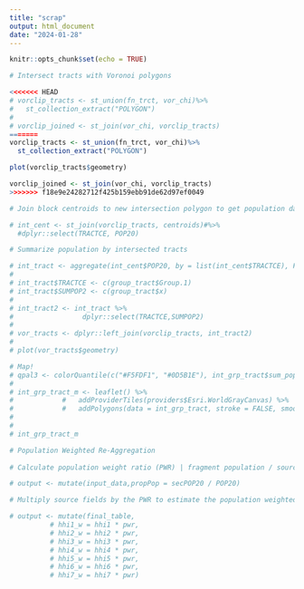 ```yaml
---
title: "scrap"
output: html_document
date: "2024-01-28"
---
```


```r
knitr::opts_chunk$set(echo = TRUE)
```


```r

# Intersect tracts with Voronoi polygons 

<<<<<<< HEAD
# vorclip_tracts <- st_union(fn_trct, vor_chi)%>%
#   st_collection_extract("POLYGON")
# 
# vorclip_joined <- st_join(vor_chi, vorclip_tracts)
=======
vorclip_tracts <- st_union(fn_trct, vor_chi)%>%
  st_collection_extract("POLYGON")

plot(vorclip_tracts$geometry)

vorclip_joined <- st_join(vor_chi, vorclip_tracts)
>>>>>>> f18e9e24282712f425b159ebb91de62d97ef0049

# Join block centroids to new intersection polygon to get population data into the tracts again

# int_cent <- st_join(vorclip_tracts, centroids)#%>%
  #dplyr::select(TRACTCE, POP20)

# Summarize population by intersected tracts 

# int_tract <- aggregate(int_cent$POP20, by = list(int_cent$TRACTCE), FUN= sum)
# 
# int_tract$TRACTCE <- c(group_tract$Group.1)
# int_tract$SUMPOP2 <- c(group_tract$x)
# 
# int_tract2 <- int_tract %>% 
#                 dplyr::select(TRACTCE,SUMPOP2)
# 
# vor_tracts <- dplyr::left_join(vorclip_tracts, int_tract2)
# 
# plot(vor_tracts$geometry)

```

```r
# Map!
# qpal3 <- colorQuantile(c("#F5FDF1", "#0D5B1E"), int_grp_tract$sum_pop2, n = 10)
# 
# int_grp_tract_m <- leaflet() %>% 
#            #   addProviderTiles(providers$Esri.WorldGrayCanvas) %>% 
#            #   addPolygons(data = int_grp_tract, stroke = FALSE, smoothFactor = 0.2, fillOpacity = 1,color = ~qpal3(sum_pop2))
#               
# 
# int_grp_tract_m
```

```r

# Population Weighted Re-Aggregation 
 
# Calculate population weight ratio (PWR) | fragment population / source population = population weight ratio

# output <- mutate(input_data,propPop = secPOP20 / POP20)

# Multiply source fields by the PWR to estimate the population weighted value  

# output <- mutate(final_table,
          # hhi1_w = hhi1 * pwr,
          # hhi2_w = hhi2 * pwr,
          # hhi3_w = hhi3 * pwr,
          # hhi4_w = hhi4 * pwr,
          # hhi5_w = hhi5 * pwr,
          # hhi6_w = hhi6 * pwr,
          # hhi7_w = hhi7 * pwr)

```